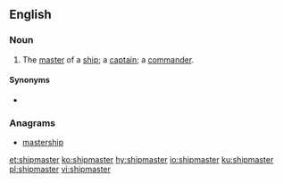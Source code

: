 ==English==

===Noun===
{{en-noun}}
# The [[master]] of a [[ship]]; a [[captain]]; a [[commander]].

====Synonyms====
* {{l|en|shiplord}}

===Anagrams===
* [[mastership#English|mastership]]

[[et:shipmaster]]
[[ko:shipmaster]]
[[hy:shipmaster]]
[[io:shipmaster]]
[[ku:shipmaster]]
[[pl:shipmaster]]
[[vi:shipmaster]]
